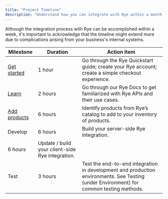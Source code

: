 ```yaml
---
title: "Project Timeline"
description: "Understand how you can integrate with Rye within a month."
---
```


Although the integration process with Rye can be accomplished within a week, it's important to acknowledge that the timeline might extend more due to complications arising from your business's internal systems.

  
| Milestone                                              | Duration                                         | Action Item                                                                                                                             |
| ------------------------------------------------------ | ------------------------------------------------ | --------------------------------------------------------------------------------------------------------------------------------------- |
| [Get started](/docs/onboarding)                        | 1 hour                                           | Go through the Rye Quickstart guide; create your Rye account; create a simple checkout experience.                                      |
| [Learn](/docs/products-api-overview)                   | 2 hours                                          | Go through our Rye Docs to get familiarized with Rye APIs and their use cases.                                                          |
| [Add products](/docs/identifying-products-and-vendors) | 6 hours                                          | Identify products from Rye’s catalog to add to your inventory of products.                                                              |
| Develop                                                | 6 hours                                          | Build your server-side Rye integration.                                                                                                 |
| 6 hours                                                | Update / build your client-side Rye integration. |                                                                                                                                         |
| Test                                                   | 3 hours                                          | Test the end-to-end integration in development and production environments. See Testing (under Environment) for common testing methods. |